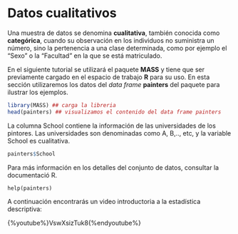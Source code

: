 

# Datos cualitativos {#painters}

Una muestra de datos se denomina __cualitativa__, también conocida como __categórica__, cuando su observación en los individuos no suministra un número, sino la pertenencia a una clase determinada, como por ejemplo el "Sexo" o la "Facultad" en la que se está matriculado.

En el siguiente tutorial se utilizará el paquete __MASS__ y tiene que ser previamente cargado en el espacio de trabajo __R__ para su uso. En esta sección utilizaremos los datos del _data frame_ __painters__ del paquete para ilustrar los ejemplos.

```r
library(MASS) ## carga la libreria
head(painters) ## visualizamos el contenido del data frame painters
```

La columna School contiene la información de las universidades de los pintores. Las universidades son denominadas como A, B,.., etc, y la variable School es cualitativa.

```r
painters$School

```

Para más información en los detalles del conjunto de datos, consultar la documentació R.

```
help(painters)

```
A continuación encontrarás un video introductoria a la estadística descriptiva:


{%youtube%}VswXsizTuk8{%endyoutube%}


